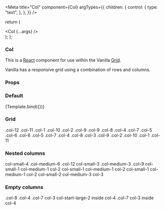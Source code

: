 

<Meta
  title="Col"
  component={Col}
  argTypes={{
    children: {
      control: {
        type: "text",
      },
    },
  }}
/>

  return (
    <div className="grid-demo">
      <Row>
        <Col {...args} />
      </Row>
    </div>
  );
};

### Col

This is a [React](https://reactjs.org/) component for use within the Vanilla [Grid](https://docs.vanillaframework.io/patterns/grid/).

Vanilla has a responsive grid using a combination of rows and columns.

### Props

<ArgsTable of={Col} />

### Default

<Canvas>
  <Story name="Default" args={{ children: "Hi, I'm Col.", size: 12 }}>
    {Template.bind({})}
  </Story>
</Canvas>

### Grid

<Canvas>
  <Story name="Grid">
    <div className="grid-demo">
      <Row>
        <Col size={12}>
          <span>.col-12</span>
        </Col>
      </Row>
      <Row>
        <Col size={11}>
          <span>.col-11</span>
        </Col>
        <Col size={1}>
          <span>.col-1</span>
        </Col>
      </Row>
      <Row>
        <Col size={10}>
          <span>.col-10</span>
        </Col>
        <Col size={2}>
          <span>.col-2</span>
        </Col>
      </Row>
      <Row>
        <Col size={9}>
          <span>.col-9</span>
        </Col>
        <Col size={3}>
          <span>.col-9</span>
        </Col>
      </Row>
      <Row>
        <Col size={8}>
          <span>.col-8</span>
        </Col>
        <Col size={4}>
          <span>.col-4</span>
        </Col>
      </Row>
      <Row>
        <Col size={7}>
          <span>.col-7</span>
        </Col>
        <Col size={5}>
          <span>.col-5</span>
        </Col>
      </Row>
      <Row>
        <Col size={6}>
          <span>.col-6</span>
        </Col>
        <Col size={6}>
          <span>.col-6</span>
        </Col>
      </Row>
      <Row>
        <Col size={5}>
          <span>.col-5</span>
        </Col>
        <Col size={7}>
          <span>.col-7</span>
        </Col>
      </Row>
      <Row>
        <Col size={4}>
          <span>.col-4</span>
        </Col>
        <Col size={8}>
          <span>.col-8</span>
        </Col>
      </Row>
      <Row>
        <Col size={3}>
          <span>.col-3</span>
        </Col>
        <Col size={9}>
          <span>.col-9</span>
        </Col>
      </Row>
      <Row>
        <Col size={2}>
          <span>.col-2</span>
        </Col>
        <Col size={10}>
          <span>.col-10</span>
        </Col>
      </Row>
      <Row>
        <Col size={1}>
          <span>.col-1</span>
        </Col>
        <Col size={11}>
          <span>.col-11</span>
        </Col>
      </Row>
    </div>
  </Story>
</Canvas>

### Nested columns

<Canvas>
  <Story name="Nested columns">
    <div className="grid-demo">
      <Row>
        <Col small={4} medium={6} size={12}>
          col-small-4 .col-medium-6 .col-12
          <Row>
            <Col small={3} medium={3} size={9}>
              col-small-3 .col-medium-3 .col-9
              <Row>
                <Col small={1} medium={1} size={2}>
                  col-small-1 col-medium-1 col-2
                </Col>
                <Col small={1} medium={1} size={3}>
                  col-small-1 col-medium-1 col-2
                </Col>
                <Col small={1} medium={1} size={3}>
                  col-small-1 col-medium-1 col-2
                </Col>
              </Row>
            </Col>
            <Col small={1} medium={3} size={3}>
              col-small-2 col-medium-3 col-3
            </Col>
          </Row>
        </Col>
      </Row>
    </div>
  </Story>
</Canvas>

### Empty columns

<Canvas>
  <Story name="Empty columns">
    <div className="grid-demo">
      <Row>
        <Col size={8}>.col-8</Col>
        <Col size={4}>.col-4</Col>
      </Row>
      <Row>
        <Col size={7}>.col-7</Col>
        <Col size={4}>
          <Row>
            <Col size={3} emptyLarge="2">
              col-3 col-start-large-2 inside col-4
            </Col>
          </Row>
        </Col>
      </Row>
      <Row>
        <Col size={7}>.col-7</Col>
        <Col size={4}>
          <Row>
            <Col size={3}>col-3 inside col-4</Col>
          </Row>
        </Col>
      </Row>
    </div>
  </Story>
</Canvas>
